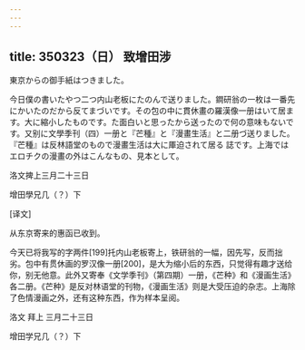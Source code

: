 ```yaml
---
---
---
```

title: 350323（日） 致增田涉
---




東京からの御手紙はつきました。

今日僕の書いたやつ二つ内山老板にたのんで送りました。鐧研翁の一枚は一番先にかいたのだから反てまづいです。その包の中に貫休畫の羅漢像一册はいて居ます。大に縮小したものです。た面白いと思ったから送ったので何の意味もないです。又别に文學季刊（四）一册と『芒種』と『漫畫生活』と二册づ送りました。『芒種』は反林語堂のもので漫畫生活は大に厙迫されて居る 誌です。上海ではエロチクの漫畫の外はこんなもの、見本として。

洛文捭上三月二十三日

增田學兄几（？）下

[译文]

从东京寄来的惠函已收到。

今天已将我写的字两件[199]托内山老板寄上，铁研翁的一幅，因先写，反而拙劣。包中有贯休画的罗汉像一册[200]，是大为缩小后的东西，只觉得有趣才送给你，别无他意。此外又寄奉《文学季刊》（第四期）一册，《芒种》和《漫画生活》各二册。《芒种》是反对林语堂的刊物，《漫画生活》则是大受压迫的杂志。上海除了色情漫画之外，还有这种东西，作为样本呈阅。

洛文 拜上 三月二十三日

增田学兄几（？）下